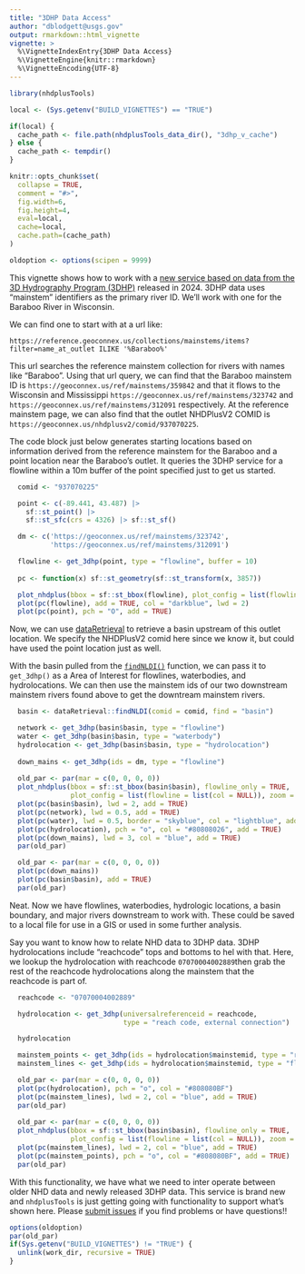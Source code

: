 ```yaml
---
title: "3DHP Data Access"
author: "dblodgett@usgs.gov"
output: rmarkdown::html_vignette
vignette: >
  %\VignetteIndexEntry{3DHP Data Access}
  %\VignetteEngine{knitr::rmarkdown}
  %\VignetteEncoding{UTF-8}
---
```



```r
library(nhdplusTools)

local <- (Sys.getenv("BUILD_VIGNETTES") == "TRUE")

if(local) {
  cache_path <- file.path(nhdplusTools_data_dir(), "3dhp_v_cache")
} else {
  cache_path <- tempdir()
}

knitr::opts_chunk$set(
  collapse = TRUE,
  comment = "#>",
  fig.width=6, 
  fig.height=4,
  eval=local,
  cache=local,
  cache.path=(cache_path)
)

oldoption <- options(scipen = 9999)

```

This vignette shows how to work with a [new service based on data from the 3D Hydrography Program (3DHP)](https://hydro.nationalmap.gov/arcgis/rest/services/3DHP_all/MapServer) released in 2024. 3DHP data uses "mainstem" identifiers as the primary river ID. We'll work with one for the Baraboo River in Wisconsin.

We can find one to start with at a url like:

`https://reference.geoconnex.us/collections/mainstems/items?filter=name_at_outlet ILIKE '%Baraboo%'`

This url searches the reference mainstem collection for rivers with names like "Baraboo". Using that url query, we can find that the Baraboo mainstem ID is `https://geoconnex.us/ref/mainstems/359842` and that it flows to the Wisconsin and Mississippi `https://geoconnex.us/ref/mainstems/323742` and `https://geoconnex.us/ref/mainstems/312091` respectively. At the reference mainstem page, we can also find that the outlet NHDPlusV2 COMID is `https://geoconnex.us/nhdplusv2/comid/937070225`. 

The code block just below generates starting locations based on information derived from the reference mainstem for the Baraboo and a point location near the Baraboo's outlet. It queries the 3DHP service for a flowline within a 10m buffer of the point specified just to get us started.

```r

  comid <- "937070225"

  point <- c(-89.441, 43.487) |>
    sf::st_point() |>
    sf::st_sfc(crs = 4326) |> sf::st_sf()

  dm <- c('https://geoconnex.us/ref/mainstems/323742',
          'https://geoconnex.us/ref/mainstems/312091')

  flowline <- get_3dhp(point, type = "flowline", buffer = 10)
  
  pc <- function(x) sf::st_geometry(sf::st_transform(x, 3857))

  plot_nhdplus(bbox = sf::st_bbox(flowline), plot_config = list(flowline = list(col = NULL)), zoom = 14)
  plot(pc(flowline), add = TRUE, col = "darkblue", lwd = 2)
  plot(pc(point), pch = "O", add = TRUE)
```

Now, we can use [dataRetrieval](https://cran.r-project.org/package=dataRetrieval) to retrieve a basin upstream of this outlet location. We specify the NHDPlusV2 comid here since we know it, but could have used the point location just as well.

With the basin pulled from the [`findNLDI()`](https://doi-usgs.github.io/dataRetrieval/reference/findNLDI.html) function, we can pass it to `get_3dhp()` as a Area of Interest for flowlines, waterbodies, and hydrolocations. We can then use the mainstem ids of our two downstream mainstem rivers found above to get the downtream mainstem rivers.

```r
  basin <- dataRetrieval::findNLDI(comid = comid, find = "basin")

  network <- get_3dhp(basin$basin, type = "flowline")
  water <- get_3dhp(basin$basin, type = "waterbody")
  hydrolocation <- get_3dhp(basin$basin, type = "hydrolocation")
  
  down_mains <- get_3dhp(ids = dm, type = "flowline")
  
  old_par <- par(mar = c(0, 0, 0, 0))
  plot_nhdplus(bbox = sf::st_bbox(basin$basin), flowline_only = TRUE,
               plot_config = list(flowline = list(col = NULL)), zoom = 10)
  plot(pc(basin$basin), lwd = 2, add = TRUE)
  plot(pc(network), lwd = 0.5, add = TRUE)
  plot(pc(water), lwd = 0.5, border = "skyblue", col = "lightblue", add = TRUE)
  plot(pc(hydrolocation), pch = "o", col = "#80808026", add = TRUE)
  plot(pc(down_mains), lwd = 3, col = "blue", add = TRUE)
  par(old_par)

  old_par <- par(mar = c(0, 0, 0, 0))
  plot(pc(down_mains))
  plot(pc(basin$basin), add = TRUE)
  par(old_par)
```

Neat. Now we have flowlines, waterbodies, hydrologic locations, a basin boundary, and major rivers downstream to work with. These could be saved to a local file for use in a GIS or used in some further analysis.

Say you want to know how to relate NHD data to 3DHP data. 3DHP hydrolocations include "reachcode" tops and bottoms to hel with that. Here, we lookup the hydrolocation with reachcode `07070004002889`then grab the rest of the reachcode hydrolocations along the mainstem that the reachcode is part of.

```r

  reachcode <- "07070004002889"

  hydrolocation <- get_3dhp(universalreferenceid = reachcode,
                            type = "reach code, external connection")

  hydrolocation

  mainstem_points <- get_3dhp(ids = hydrolocation$mainstemid, type = "reach code, external connection")
  mainstem_lines <- get_3dhp(ids = hydrolocation$mainstemid, type = "flowline")

  old_par <- par(mar = c(0, 0, 0, 0))
  plot(pc(hydrolocation), pch = "o", col = "#808080BF")
  plot(pc(mainstem_lines), lwd = 2, col = "blue", add = TRUE)
  par(old_par)
  
  old_par <- par(mar = c(0, 0, 0, 0))
  plot_nhdplus(bbox = sf::st_bbox(basin$basin), flowline_only = TRUE,
               plot_config = list(flowline = list(col = NULL)), zoom = 10)
  plot(pc(mainstem_lines), lwd = 2, col = "blue", add = TRUE)
  plot(pc(mainstem_points), pch = "o", col = "#808080BF", add = TRUE)
  par(old_par)
```

With this functionality, we have what we need to inter operate between older NHD data and newly released 3DHP data. This service is brand new and `nhdplusTools` is just getting going with functionality to support what's shown here. Please [submit issues](https://github.com/DOI-USGS/nhdplusTools/issues) if you find problems or have questions!!

```r
options(oldoption)
par(old_par)
if(Sys.getenv("BUILD_VIGNETTES") != "TRUE") {
  unlink(work_dir, recursive = TRUE)
}
```
